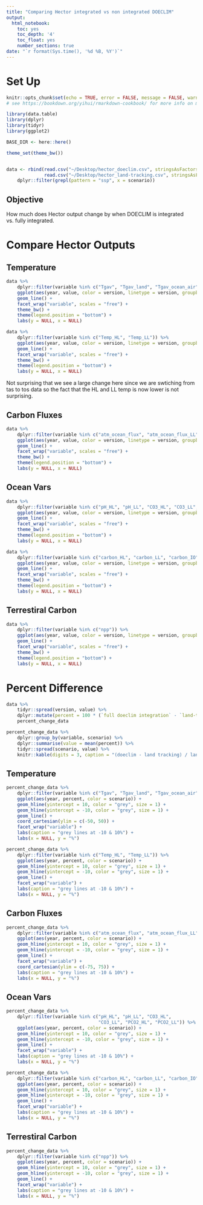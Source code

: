 ```yaml
---
title: "Comparing Hector integrated vs non integrated DOECLIM"
output:
  html_notebook:
    toc: yes
    toc_depth: '4'
    toc_float: yes
    number_sections: true
date: "`r format(Sys.time(), '%d %B, %Y')`"
---
```


# Set Up 
```r
knitr::opts_chunk$set(echo = TRUE, error = FALSE, message = FALSE, warning = FALSE)
# see https://bookdown.org/yihui/rmarkdown-cookbook/ for more info on markdowns
```

```r
library(data.table)
library(dplyr)
library(tidyr)
library(ggplot2)

BASE_DIR <- here::here()

theme_set(theme_bw())


data <- rbind(read.csv("~/Desktop/hector_doeclim.csv", stringsAsFactors = FALSE), 
              read.csv("~/Desktop/hector_land-tracking.csv", stringsAsFactors = FALSE)) %>%  
    dplyr::filter(grepl(pattern = "ssp", x = scenario))
```

## Objective 

How much does Hector output change by when DOECLIM is integrated vs. fully integrated. 

# Compare Hector Outputs

## Temperature 

```r
data %>% 
    dplyr::filter(variable %in% c("Tgav", "Tgav_land", "Tgav_ocean_air", "Tgav_ocean_ST")) %>% 
    ggplot(aes(year, value, color = version, linetype = version, groupby = interaction(variable, version, scenario))) + 
    geom_line() + 
    facet_wrap("variable", scales = "free") + 
    theme_bw() + 
    theme(legend.position = "bottom") + 
    labs(y = NULL, x = NULL)
```


```r
data %>% 
    dplyr::filter(variable %in% c("Temp_HL", "Temp_LL")) %>% 
    ggplot(aes(year, value, color = version, linetype = version, groupby = interaction(variable, version, scenario))) + 
    geom_line() + 
    facet_wrap("variable", scales = "free") + 
    theme_bw() + 
    theme(legend.position = "bottom") + 
    labs(y = NULL, x = NULL)
```

Not surprising that we see a large change here since we are swtiching from tas to tos data so the fact that the HL and LL temp is now lower is not surprising. 


## Carbon Fluxes 

```r
data %>% 
    dplyr::filter(variable %in% c("atm_ocean_flux", "atm_ocean_flux_LL", "atm_ocean_flux_HL")) %>% 
    ggplot(aes(year, value, color = version, linetype = version, groupby = interaction(variable, version, scenario))) + 
    geom_line() + 
    facet_wrap("variable", scales = "free") + 
    theme_bw() + 
    theme(legend.position = "bottom") + 
    labs(y = NULL, x = NULL)
```


## Ocean Vars 

```r
data %>% 
    dplyr::filter(variable %in% c("pH_HL", "pH_LL", "CO3_HL", "CO3_LL", "PCO2_HL", "PCO2_LL")) %>% 
    ggplot(aes(year, value, color = version, linetype = version, groupby = interaction(variable, version, scenario))) + 
    geom_line() + 
    facet_wrap("variable", scales = "free") + 
    theme_bw() + 
    theme(legend.position = "bottom") + 
    labs(y = NULL, x = NULL)
```

```r
data %>% 
    dplyr::filter(variable %in% c("carbon_HL", "carbon_LL", "carbon_IO", "carbon_DO")) %>% 
    ggplot(aes(year, value, color = version, linetype = version, groupby = interaction(variable, version, scenario))) + 
    geom_line() + 
    facet_wrap("variable", scales = "free") + 
    theme_bw() + 
    theme(legend.position = "bottom") + 
    labs(y = NULL, x = NULL)
```

## Terrestiral Carbon 

```r
data %>% 
    dplyr::filter(variable %in% c("npp")) %>% 
    ggplot(aes(year, value, color = version, linetype = version, groupby = interaction(variable, version, scenario))) + 
    geom_line() + 
    facet_wrap("variable", scales = "free") + 
    theme_bw() + 
    theme(legend.position = "bottom") + 
    labs(y = NULL, x = NULL)
```

# Percent Difference 

```r
data %>% 
    tidyr::spread(version, value) %>% 
    dplyr::mutate(percent = 100 * (`full doeclim integration` - `land-tracking`)/ `land-tracking`) -> 
    percent_change_data 

percent_change_data %>% 
    dplyr::group_by(variable, scenario) %>%  
    dplyr::summarise(value = mean(percent)) %>% 
    tidyr::spread(scenario, value) %>% 
    knitr::kable(digits = 3, caption = "(doeclim - land tracking) / land tracking")
```

## Temperature

```r
percent_change_data %>%
    dplyr::filter(variable %in% c("Tgav", "Tgav_land", "Tgav_ocean_air", "Tgav_ocean_ST")) %>% 
    ggplot(aes(year, percent, color = scenario)) + 
    geom_hline(yintercept = 10, color = "grey", size = 1) + 
    geom_hline(yintercept = -10, color = "grey", size = 1) + 
    geom_line() + 
    coord_cartesian(ylim = c(-50, 50)) + 
    facet_wrap("variable") + 
    labs(caption = "grey lines at -10 & 10%") + 
    labs(x = NULL, y = "%")
```

```r
percent_change_data %>%
    dplyr::filter(variable %in% c("Temp_HL", "Temp_LL")) %>% 
    ggplot(aes(year, percent, color = scenario)) + 
    geom_hline(yintercept = 10, color = "grey", size = 1) + 
    geom_hline(yintercept = -10, color = "grey", size = 1) + 
    geom_line() + 
    facet_wrap("variable") + 
    labs(caption = "grey lines at -10 & 10%") + 
    labs(x = NULL, y = "%")
```

## Carbon Fluxes

```r
percent_change_data %>%
    dplyr::filter(variable %in% c("atm_ocean_flux", "atm_ocean_flux_LL", "atm_ocean_flux_HL")) %>% 
    ggplot(aes(year, percent, color = scenario)) + 
    geom_hline(yintercept = 10, color = "grey", size = 1) + 
    geom_hline(yintercept = -10, color = "grey", size = 1) + 
    geom_line() + 
    facet_wrap("variable") + 
    coord_cartesian(ylim = c(-75, 75)) +
    labs(caption = "grey lines at -10 & 10%") + 
    labs(x = NULL, y = "%")
```

## Ocean Vars

```r
percent_change_data %>%
    dplyr::filter(variable %in% c("pH_HL", "pH_LL", "CO3_HL",
                                  "CO3_LL", "PCO2_HL", "PCO2_LL")) %>% 
    ggplot(aes(year, percent, color = scenario)) + 
    geom_hline(yintercept = 10, color = "grey", size = 1) + 
    geom_hline(yintercept = -10, color = "grey", size = 1) + 
    geom_line() + 
    facet_wrap("variable") + 
    labs(caption = "grey lines at -10 & 10%") + 
    labs(x = NULL, y = "%")
```

```r
percent_change_data %>%
    dplyr::filter(variable %in% c("carbon_HL", "carbon_LL", "carbon_IO", "carbon_DO")) %>% 
    ggplot(aes(year, percent, color = scenario)) + 
    geom_hline(yintercept = 10, color = "grey", size = 1) + 
    geom_hline(yintercept = -10, color = "grey", size = 1) + 
    geom_line() + 
    facet_wrap("variable") + 
    labs(caption = "grey lines at -10 & 10%") + 
    labs(x = NULL, y = "%")
```


## Terrestiral Carbon 

```r
percent_change_data %>%
    dplyr::filter(variable %in% c("npp")) %>% 
    ggplot(aes(year, percent, color = scenario)) + 
    geom_hline(yintercept = 10, color = "grey", size = 1) + 
    geom_hline(yintercept = -10, color = "grey", size = 1) + 
    geom_line() + 
    facet_wrap("variable") + 
    labs(caption = "grey lines at -10 & 10%") + 
    labs(x = NULL, y = "%")
```
